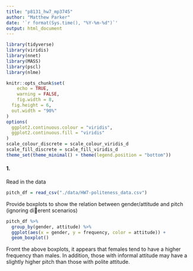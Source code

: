 ```yaml
---
title: "p8131_hw7_mp3745"
author: "Matthew Parker"
date: '`r format(Sys.time(), "%Y-%m-%d")`'
output: html_document
---
```


```r
library(tidyverse)
library(viridis)
library(nnet)
library(MASS)
library(pscl)
library(nlme)

knitr::opts_chunk$set(
	echo = TRUE,
	warning = FALSE,
	fig.width = 8, 
  fig.height = 6,
  out.width = "90%"
)
options(
  ggplot2.continuous.colour = "viridis",
  ggplot2.continuous.fill = "viridis"
)
scale_colour_discrete = scale_colour_viridis_d
scale_fill_discrete = scale_fill_viridis_d
theme_set(theme_minimal() + theme(legend.position = "bottom"))
```

#### 1.

Read in the data
```r
pitch_df = read_csv("./data/HW7-politeness_data.csv")
```

Provide boxplots to show the relation between gender/attitude and pitch (ignoring di􏰀erent scenarios)
```r
pitch_df %>% 
  group_by(gender, attitude) %>% 
  ggplot(aes(x = gender, y = frequency, color = attitude)) + 
  geom_boxplot()
```

Fromt the above boxplots, it appears that females tend to have a higher frequency than males. In addition, those with informal attitude may have a slightly higher pitch than those with polite attitude.
